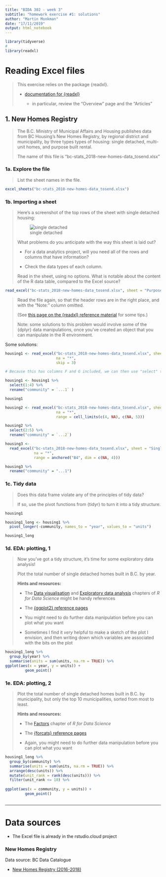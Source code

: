 ```yaml
---
title: "BIDA 302 - week 3"
subtitle: "homework exercise #1: solutions"
author: "Martin Monkman"
date: "17/11/2019"
output: html_notebook
---
```


```r

library(tidyverse)
#
library(readxl)

```

# Reading Excel files

> This exercise relies on the package {readxl}. 
> 
> * [documentation for {readxl}](https://readxl.tidyverse.org/)
> 
>   - in particular, review the "Overview" page and the "Articles"
>   


## 1. New Homes Registry

> The B.C. Ministry of Municipal Affairs and Housing publishes data from BC Housing's New Homes Registry, by regional district and municipality, by three types types of housing: single detached, multi-unit homes, and purpose built rental.
>
> The name of this file is "bc-stats_2018-new-homes-data_tosend.xlsx"


### 1a. Explore the file

> List the sheet names in the file. 

```r

excel_sheets("bc-stats_2018-new-homes-data_tosend.xlsx")

```


### 1b. Importing a sheet
 
> Here's a screenshot of the top rows of the sheet with single detached housing:
> 
> ![single detached](newhomes_single_excel.JPG)
> 
> What problems do you anticipate with the way this sheet is laid out? 
> 
> * For a data analytics project, will you need all of the rows and columns that have information?
> 
> * Check the data types of each column.
> 
> Read in the sheet, using no options. What is notable about the content of the R data table, compared to the Excel source?


```r

read_excel("bc-stats_2018-new-homes-data_tosend.xlsx", sheet = "Purpose Built Rental")

```

> Read the file again, so that the header rows are in the right place, and with the "Note:" column omitted.
> 
> (See [this page on the {readxl} reference material](https://readxl.tidyverse.org/reference/cell-specification.html) for some tips.)
> 
> Note: some solutions to this problem would involve some of the {dplyr} data manipulations, once you've created an object that you can manipulate in the R environment.


Some solutions:

```r

housing1 <- read_excel("bc-stats_2018-new-homes-data_tosend.xlsx", sheet = "Single Detached", 
                       na = "*",
                       skip = 3)

# Because this has columns F and G included, we can then use "select" to pick the ones we want

housing1 <- housing1 %>% 
  select(1:4) %>% 
  rename("community" = `...1` )

housing1

```




```r

housing2 <- read_excel("bc-stats_2018-new-homes-data_tosend.xlsx", sheet = "Single Detached", 
                       na = "*",
                       range = cell_limits(c(4, NA), c(NA, 5)))

housing2 %>% 
  select(2:5) %>%
  rename("community" = `...2`)

```



```r

housing3 <- 
  read_excel("bc-stats_2018-new-homes-data_tosend.xlsx", sheet = "Single Detached",
             na = "*",
             range = anchored("B4", dim = c(NA, 4)))

housing3 %>%
  rename("community" = "...1")

```



### 1c. Tidy data

> Does this data frame violate any of the principles of tidy data?
> 
> If so, use the pivot functions from {tidyr} to turn it into a tidy structure.

```r

housing1

housing1_long <- housing1 %>%
  pivot_longer(-community, names_to = "year", values_to = "units")

housing1_long

```

### 1d. EDA: plotting, 1

> Now you've got a tidy structure, it's time for some exploratory data analysis!
> 
> Plot the total number of single detached homes built in B.C. by year.
> 
> **Hints and resources:**
> 
> * The [Data visualisation](https://r4ds.had.co.nz/data-visualisation.html) and [Exploratory data analysis](https://r4ds.had.co.nz/exploratory-data-analysis.html) chapters of _R for Data Science_ might be handy references
> 
> * The [{ggplot2} reference pages](https://ggplot2.tidyverse.org/)
> 
> * You might need to do further data manipulation before you can plot what you want
> 
> * Sometimes I find it _very_ helpful to make a sketch of the plot I envision, and then writing down which variables are associated with the bits on the plot

```r
housing1_long %>%
  group_by(year) %>%
  summarise(units = sum(units, na.rm = TRUE)) %>% 
ggplot(aes(x = year, y = units)) +
         geom_point()
```



### 1e. EDA: plotting, 2

> Plot the total number of single detached homes built in B.C. by municipality, but only the top 10 municipalities, sorted from most to least.
> 
> **Hints and resources:**
> 
> * The [Factors](https://r4ds.had.co.nz/factors.html) chapter of _R for Data Science_ 
> 
> * The [{forcats} reference pages](https://forcats.tidyverse.org/)
> 
> * Again, you might need to do further data manipulation before you can plot what you want



```r

housing1_long %>%
  group_by(community) %>%
  summarise(units = sum(units, na.rm = TRUE)) %>%
  arrange(desc(units)) %>%
  mutate(unit_rank = rank(desc(units))) %>%
  filter(unit_rank <= 10) %>% 
  
ggplot(aes(x = community, y = units)) +
         geom_point()



```



---


# Data sources

* The Excel file is already in the rstudio.cloud project

### New Homes Registry

Data source: BC Data Catalogue

* [New Homes Registry (2016-2018)](https://catalogue.data.gov.bc.ca/dataset/new-homes-registry-2016-2018-)


